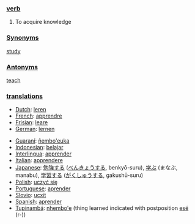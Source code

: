 === [[verb]] ===

#To acquire knowledge

=== [[Synonym]]s ===

[[study]]

=== [[Antonym]]s ===

[[teach]]

=== [[translation]]s ===
*[[Dutch]]: [[leren]]
*[[French]]: [[apprendre]]
*[[Frisian]]: [[leare]]
*[[German]]: [[lernen]]

*[[Guaraní]]: [[ñembo'euka]]
*[[Indonesian]]: [[ajar|belajar]]
*[[Interlingua]]: [[apprender]]
*[[Italian]]: [[apprendere]]
*[[Japanese]]: [[勉強]]する ([[べんきょう]]する, benkyō-suru), [[学ぶ]] (まなぶ, manabu), [[学習]]する ([[がくしゅう]]する, gakushū-suru)
*[[Polish]]: [[uczyć się]]
*[[Portuguese]]: [[aprender]]
*[[Slovio]]: [[ucxit]]
*[[Spanish]]: [[aprender]]
*[[Tupinambá]]: [[nhembo'e]] (thing learned indicated with postposition [[esé]] (r-))